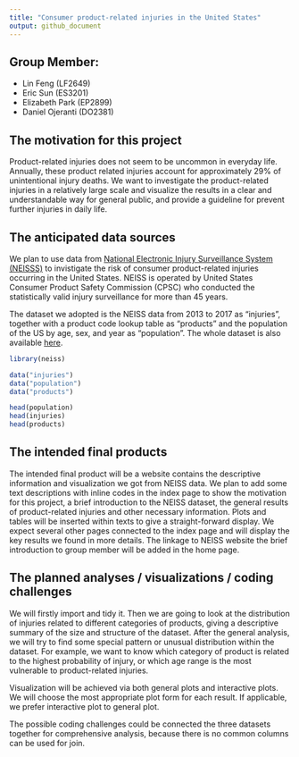 ```yaml
---
title: "Consumer product-related injuries in the United States"
output: github_document
---
```


## Group Member:

* Lin Feng (LF2649)
* Eric Sun (ES3201)
* Elizabeth Park (EP2899)
* Daniel Ojeranti (DO2381)

## The motivation for this project

Product-related injuries does not seem to be uncommon in everyday life. Annually, these product related injuries account for approximately 29% of unintentional injury deaths. We want to investigate the product-related injuries in a relatively large scale and visualize the results in a clear and understandable way for general public, and provide a guideline for prevent further injuries in daily life. 

## The anticipated data sources

We plan to use data from [National Electronic Injury Surveillance System (NEISSS)](https://www.cpsc.gov/Research--Statistics/NEISS-Injury-Data/) to invistigate the risk of consumer product-related injuries occurring in the United States. NEISS is operated by United States Consumer Product Safety Commission (CPSC) who conducted the statistically valid injury surveillance for more than 45 years. 

The dataset we adopted is the NEISS data from 2013 to 2017 as "injuries", together with a product code lookup table as "products" and the population of the US by age, sex, and year as "population". The whole dataset is also available [here](https://github.com/hadley/neiss). 
 

```r
library(neiss)
```


```r
data("injuries")
data("population")
data("products")

head(population)
head(injuries)
head(products)
```

## The intended final products

The intended final product will be a website contains the descriptive information and visualization we got from NEISS data. We plan to add some text descriptions with inline codes in the index page to show the motivation for this project, a brief introduction to the NEISS dataset, the general results of product-related injuries and other necessary information. Plots and tables will be inserted within texts to give a straight-forward display. We expect several other pages connected to the index page and will display the key results we found in more details. The linkage to NEISS website the brief introduction to group member will be added in the home page.  


## The planned analyses / visualizations / coding challenges

We will firstly import and tidy it. Then we are going to look at the distribution of injuries related to different categories of products, giving a descriptive summary of the size and structure of the dataset. After the general analysis, we will try to find some special pattern or unusual distribution within the dataset. For example, we want to know which category of product is related to the highest probability of injury, or which age range is the most vulnerable to product-related injuries.  

Visualization will be achieved via both general plots and interactive plots. We will choose the most appropriate plot form for each result. If applicable, we prefer interactive plot to general plot. 

The possible coding challenges could be connected the three datasets together for comprehensive analysis, because there is no common columns can be used for join. 
